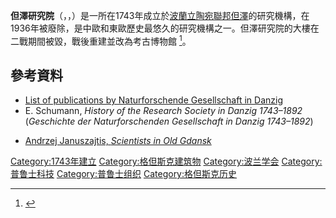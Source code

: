 '''但澤研究院'''（{{lang-de|Naturforschende Gesellschaft in Danzig}}，{{lang-la|Societas Physicae Experimentalis}}，{{lang-pl|Gdańskie Towarzystwo Przyrodnicze}}）是一所在1743年成立於[[波蘭立陶宛聯邦|波蘭立陶宛聯邦]][[但澤|但澤]]的研究機構，在1936年被廢除，是中歐和東歐歷史最悠久的研究機構之一。但澤研究院的大樓在二戰期間被毀，戰後重建並改為考古博物館 <ref>{{Cite web |url=http://www.gdansk.pl/en/article.php?category=479&article=1012&history |title=Gdańsk.pl<!-- Bot generated title --> |access-date=2015-01-17 |archive-url=https://web.archive.org/web/20070302050556/http://www.gdansk.pl/en/article.php?category=479&article=1012&history |archive-date=2007-03-02 |dead-url=yes }}</ref>。

==參考資料==
{{Reflist}}
* [https://web.archive.org/web/20060928054834/http://www.scholarly-societies.org/history/1743ngd.html List of publications by Naturforschende Gesellschaft in Danzig]
* E. Schumann, ''History of the Research Society in Danzig 1743–1892'' (''Geschichte der Naturforschenden Gesellschaft in Danzig 1743–1892'')
* {{en icon}} [https://web.archive.org/web/20050427215259/http://www.pg.gda.pl/januszajtis/2000/1.PDF Andrzej Januszajtis, ''Scientists in Old Gdansk'']
{{coord|54.349|N|18.657|E|display=title|source:dewiki}}

{{Authority control}}
[[Category:1743年建立|Category:1743年建立]]
[[Category:格但斯克建筑物|Category:格但斯克建筑物]]
[[Category:波兰学会|Category:波兰学会]]
[[Category:普鲁士科技|Category:普鲁士科技]]
[[Category:普鲁士组织|Category:普鲁士组织]]
[[Category:格但斯克历史|Category:格但斯克历史]]
